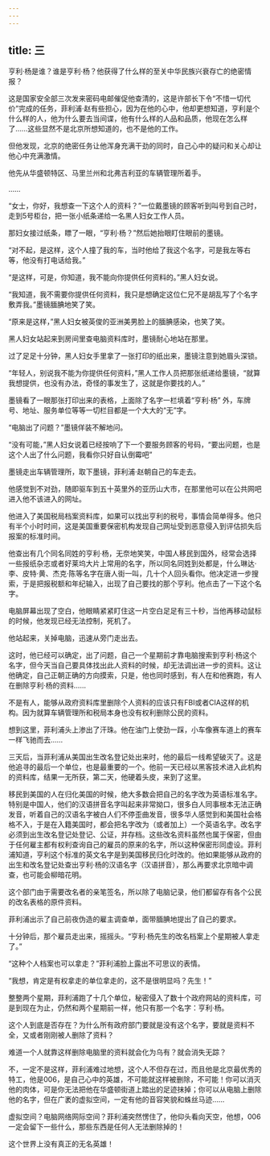 ```yaml
---
---
---
```

title: 三
---



亨利·杨是谁？谁是亨利·杨？他获得了什么样的至关中华民族兴衰存亡的绝密情报？

这是国家安全部三次发来密码电邮催促他查清的，这是许部长下令“不惜一切代价”完成的任务，菲利浦·赵有些担心，因为在他的心中，他却更想知道，亨利是个什么样的人，他为什么要去当间谍，他有什么样的人品和品质，他现在怎么样了……这些显然不是北京所想知道的，也不是他的工作。

但他发现，北京的绝密任务让他浑身充满干劲的同时，自己心中的疑问和关心却让他心中充满激情。

他先从华盛顿特区、马里兰州和北弗吉利亚的车辆管理所着手。

……

“女士，你好，我想查一下这个人的资料？”一位戴墨镜的顾客听到叫号到自己时，走到5号柜台，把一张小纸条递给一名黑人妇女工作人员。

那妇女接过纸条，瞟了一眼，“亨利·杨？”然后她抬眼盯住眼前的墨镜。

“对不起，是这样，这个人撞了我的车，当时他给了我这个名字，可是我左等右等，他没有打电话给我。”

“是这样，可是，你知道，我不能向你提供任何资料的。”黑人妇女说。

“我知道，我不需要你提供任何资料，我只是想确定这位仁兄不是胡乱写了个名字敷弄我。”墨镜腼腆地笑了笑。

“原来是这样，”黑人妇女被英俊的亚洲美男脸上的腼腆感染，也笑了笑。

黑人妇女站起来到房间里查电脑资料库时，墨镜耐心地站在那里。

过了足足十分钟，黑人妇女手里拿了一张打印的纸出来，墨镜注意到她眉头深锁。

“年轻人，别说我不能为你提供任何资料，”黑人工作人员把那张纸递给墨镜，“就算我想提供，也没有办法，奇怪的事发生了，这就是你要找的人。”

墨镜看了一眼那张打印出来的表格，上面除了名字一栏填着“亨利·杨” 外，车牌号、地址、服务单位等等一切栏目都是一个大大的“无”字。

“电脑出了问题？”墨镜佯装不解地问。

“没有可能，”黑人妇女说着已经按响了下一个要服务顾客的号码，“要出问题，也是这个人出了什么问题，我看你只好自认倒霉吧”

墨镜走出车辆管理所，取下墨镜，菲利浦·赵朝自己的车走去。

他感觉到不对劲，随即驱车到五十英里外的亚历山大市，在那里他可以在公共网吧进入他不该进入的网址。

他进入了美国税局档案资料库，如果可以找出亨利的税号，事情会简单得多。他只有半个小时时间，这是美国重要保密机构发现自己网址受到恶意侵入到评估损失后报案的标准时间。

他查出有几个同名同姓的亨利·杨，无奈地笑笑，中国人移民到国外，经常会选择一些报纸杂志或者好莱坞大片上常用的名字，所以同名同姓到处都是，什么琳达·李、皮特·黄、杰克·陈等名字在唐人街一叫，几十个人回头看你。他决定进一步搜索，于是把报税额和年纪输入，出现了自己要找的那个亨利。他点击了一下这个名字。

电脑屏幕出现了空白，他眼睛紧紧盯住这一片空白足足有三十秒，当他再移动鼠标的时候，他发现已经无法控制，死机了。

他站起来，关掉电脑，迅速从旁门走出去。

这时，他已经可以确定，出了问题，自己一个星期前才靠电脑搜索到亨利·杨这个名字，但今天当自己要具体找出此人资料的时候，却无法调出进一步的资料。这让他确定，自己正朝正确的方向摸索，只是，他也同时感到，有人在和他赛跑，有人在删除亨利·杨的资料……

不是有人，能够从政府资料库里删除个人资料的应该只有FBI或者CIA这样的机构。因为就算车辆管理所和税局本身也没有权利删除公民的资料。

想到这里，菲利浦头上渗出了汗珠。他在油门上使劲一踩，小车像赛车道上的赛车一样飞驰而去……

三天后，当菲利浦从美国出生改名登记处出来时，他的最后一线希望破灭了。这是他追寻的最后一个单位，也是最重要的一个。他前一天已经以黑客技术进入此机构的资料库，结果一无所获，第二天，他硬着头皮，来到了这里。

移民到美国的人在归化美国的时候，绝大多数会把自己的名字改为英语标准名字。特别是中国人，他们的汉语拼音名字叫起来非常拗口，很多白人同事根本无法正确发音，听着自己的汉语名字被白人们不停歪曲发音，很多华人感觉到和美国社会格格不入，于是在入籍美国时，都会把名字改为（或者加上）一个英语名字。改名字必须到出生改名登记处登记、公证，并存档。这些改名资料虽然也属于保密，但由于任何雇主都有权利查询自己的雇员的原来的名字，所以这种保密形同虚设。菲利浦知道，亨利这个标准的英文名字是到美国移民归化时改的。他如果能够从政府的出生和改名登记处查出亨利·杨的汉语名字（汉语拼音），那么再要求北京暗中调查，也可能会柳暗花明。

这个部门由于需要改名者的亲笔签名，所以除了电脑记录，他们都留存有各个公民的改名表格的原件资料。

菲利浦出示了自己前夜伪造的雇主调查单，面带腼腆地提出了自己的要求。

十分钟后，那个雇员走出来，摇摇头。“亨利·杨先生的改名档案上个星期被人拿走了。”

“这种个人档案也可以拿走？”菲利浦脸上露出不可思议的表情。

“我想，肯定是有权拿走的单位拿走的，这不是很明显吗？先生！”

整整两个星期，菲利浦跑了十几个单位，秘密侵入了数十个政府网站的资料库，可是到现在为止，仍然和两个星期前一样，他只有那一个名字：亨利·杨。

这个人到底是否存在？为什么所有政府部门要就是没有这个名字，要就是资料不全，又或者刚刚被人删除了资料？

难道一个人就靠这样删除电脑里的资料就会化为乌有？就会消失无踪？

不，一定不是这样，菲利浦难过地想，这个人不但存在过，而且他是北京最优秀的特工，他是006，是自己心中的英雄，不可能就这样被删除，不可能！你可以消灭他的肉体，可是你无法把他在华盛顿街道上踏出的足迹抹掉；你可以从电脑上删除他的名字，但在广袤的虚拟空间，一定有他的音容笑貌和蛛丝马迹……

虚拟空间？电脑网络网际空间？菲利浦突然愣住了，他仰头看向天空，他想，006一定会留下一些什么，那些东西是任何人无法删除掉的！

这个世界上没有真正的无名英雄！